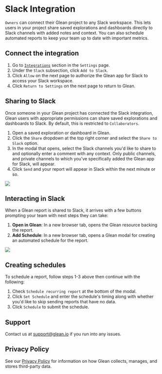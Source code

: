 # Slack Integration

`Owners` can connect their Glean project to any Slack workspace. This lets users in your project
share saved explorations and dashboards directly to Slack channels with added notes and context. You can also schedule
automated reports to keep your team up to date with important metrics.

## Connect the integration

1. Go to [`Integrations`](https://glean.io/app/p/settings#integrations) section in the `Settings` page.
2. Under the `Slack` subsection, click `Add to Slack`.
3. Click `Allow` on the next page to authorize the Glean app for Slack to access your Slack workspace.
4. Click `Return to Settings` on the next page to return to Glean.

## Sharing to Slack

Once someone in your Glean project has connected the Slack integration, Glean users with appropriate permissions
can share saved explorations and dashboards to Slack. By default, this is restricted to `Collaborators`.

1. Open a saved exploration or dashboard in Glean.
2. Click the `Share` dropdown at the top right corner and select the `Share to Slack` option.
3. In the modal that opens, select the Slack channels you'd like to share to and optionally enter a comment with any context. Only public channels, and private channels to which you've specifically added the Glean app for Slack, will appear.
4. Click `Send` and your report will appear in Slack within the next minute or so.

![](/share_to_slack.gif)

## Interacting in Slack

When a Glean report is shared to Slack, it arrives with a few buttons prompting your team with next steps they can take:

1. **Open in Glean**: In a new browser tab, opens the Glean resource backing the report.
1. **Add Schedule**: In a new browser tab, opens a Glean modal for creating an automated schedule for the report.

![](/open_in_slack.gif)

## Creating schedules

To schedule a report, follow steps 1-3 above then continue with the following:

1. Check `Schedule recurring report` at the bottom of the modal.
2. Click `Set Schedule` and enter the schedule's timing along with whether you'd like to skip sending reports that have no data.
3. Click `Schedule` to submit the schedule.

## Support

Contact us at support@glean.io if you run into any issues.

## Privacy Policy

See our [Privacy Policy](https://glean.io/terms) for information on how Glean collects, manages, and stores third-party data.
